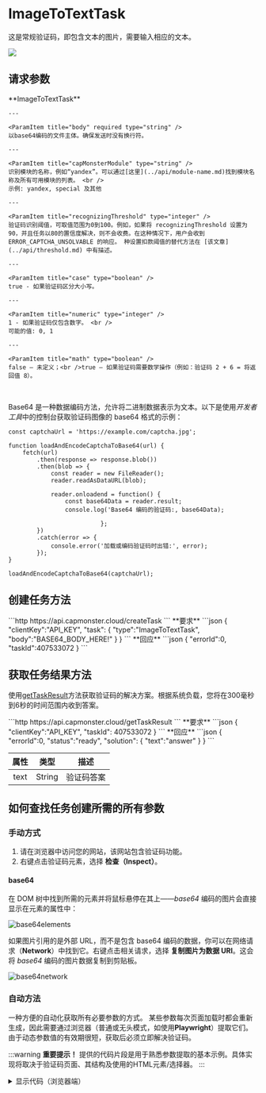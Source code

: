 ﻿---
sidebar_position: 10
sidebar_label: ImageToTextTask
---


# ImageToTextTask

<PriceBlockWrap>
  <PriceBlock captchaId="text"/>
</PriceBlockWrap>

这是常规验证码，即包含文本的图片，需要输入相应的文本。

![](./images/image-to-text/text-captcha-2.png)


## 请求参数
<TabItem value="proxyless" label="RecaptchaV2EnterpriseTaskProxyless (without proxy)" default className="bordered-panel">
    <ParamItem title="type" required type="string" />
    **ImageToTextTask**

    ---

    <ParamItem title="body" required type="string" />
    以base64编码的文件主体。确保发送时没有换行符。

    ---

    <ParamItem title="capMonsterModule" type="string" />
    识别模块的名称，例如“yandex”。可以通过[这里](../api/module-name.md)找到模块名称及所有可用模块的列表。 <br />
    示例: yandex, special 及其他

    ---

    <ParamItem title="recognizingThreshold" type="integer" />
    验证码识别阈值，可取值范围为0到100。例如，如果将 recognizingThreshold 设置为90，并且任务以80的置信度解决，则不会收费。在这种情况下，用户会收到 ERROR_CAPTCHA_UNSOLVABLE 的响应。 种设置扣款阈值的替代方法在 [该文章](../api/threshold.md) 中有描述。

    ---

    <ParamItem title="case" type="boolean" />
    true - 如果验证码区分大小写。

    ---

    <ParamItem title="numeric" type="integer" />
    1 - 如果验证码仅包含数字。 <br />
    可能的值: 0, 1

    ---

    <ParamItem title="math" type="boolean" />
    false — 未定义；<br />true — 如果验证码需要数学操作（例如：验证码 2 + 6 = 将返回值 8）。
</TabItem>

<br />

Base64 是一种数据编码方法，允许将二进制数据表示为文本。以下是使用*开发者工具*中的控制台获取验证码图像的 base64 格式的示例：

```
const captchaUrl = 'https://example.com/captcha.jpg';

function loadAndEncodeCaptchaToBase64(url) {
    fetch(url)
        .then(response => response.blob())
        .then(blob => {
            const reader = new FileReader();
            reader.readAsDataURL(blob);

            reader.onloadend = function() {
                const base64Data = reader.result;                
                console.log('Base64 编码的验证码:, base64Data);

                          };
        })
        .catch(error => {
            console.error('加载或编码验证码时出错:', error);
        });
}

loadAndEncodeCaptchaToBase64(captchaUrl);

```


## 创建任务方法 

<TabItem value="proxyless" label="RecaptchaV2TaskProxyless (without proxy)" default className="method-panel">
	<MethodItem>
		```http
		https://api.capmonster.cloud/createTask
		```
	</MethodItem>
	<MethodDescription>
		**要求**
		```json
		{
		  "clientKey":"API_KEY",
		  "task": {
			"type":"ImageToTextTask",
			"body":"BASE64_BODY_HERE!"
		  }
		}
		```
		**回应**
		```json
		{
		  "errorId":0,
		  "taskId":407533072
		}
		```
	</MethodDescription>
</TabItem>


## 获取任务结果方法
使用[getTaskResult](../api/methods/get-task-result.md)方法获取验证码的解决方案。根据系统负载，您将在300毫秒到6秒的时间范围内收到答案。

<TabItem value="proxyless" label="GeeTestTaskProxyless (without proxy)" default className="method-panel-full">
	<MethodItem>
		```http
		https://api.capmonster.cloud/getTaskResult
		```
	</MethodItem>
	<MethodDescription>
		**要求**
		```json
		{
		  "clientKey":"API_KEY",
		  "taskId": 407533072
		}
		```
		**回应**
		```json
		{
		  "errorId":0,
		  "status":"ready",
		  "solution": {
			"text":"answer"
		  }
		}
		```
	</MethodDescription>
</TabItem>

<br />

|**属性**|**类型**|**描述**|
| :-: | :-: | :-: |
|text|String|验证码答案|

## 如何查找任务创建所需的所有参数

### 手动方式

1. 请在浏览器中访问您的网站，该网站包含验证码功能。
2. 右键点击验证码元素，选择 **检查（Inspect）**。

#### base64

在 DOM 树中找到所需的元素并将鼠标悬停在其上——*base64* 编码的图片会直接显示在元素的属性中：

![base64elements](images\image-to-text\base64-elements.png)

如果图片引用的是外部 URL，而不是包含 base64 编码的数据，你可以在网络请求（**Network**）中找到它。右键点击相关请求，选择 **复制图片为数据 URI**。这会将 *base64* 编码的图片数据复制到剪贴板。

![base64network](images\image-to-text\base64-network.png)

### 自动方法

一种方便的自动化获取所有必要参数的方式。
某些参数每次页面加载时都会重新生成，因此需要通过浏览器（普通或无头模式，如使用**Playwright**）提取它们。
由于动态参数值的有效期很短，获取后必须立即解决验证码。

:::warning **重要提示！**
提供的代码片段是用于熟悉参数提取的基本示例。具体实现将取决于验证码页面、其结构及使用的HTML元素/选择器。
:::

<Tabs className="full-width-tabs filled-tabs request-tabs">
  <TabItem value="js" label="JavaScript" default className="method-panel">
    <details>
      <summary>显示代码（浏览器端）</summary>
      ```js
      (async () => {
        const img = document.querySelector('img'); // 示例选择器

        const imageUrl = img.src;

        const response = await fetch(imageUrl);

        if (!response.ok) {
          throw new Error("加载图片失败");
        }

        const buffer = await response.arrayBuffer();

        // 将二进制数据转换为 base64
        const base64Image = btoa(String.fromCharCode(...new Uint8Array(buffer)));

        console.log(base64Image); 
      })();
      ```
    </details>

    <details>
      <summary>显示代码（Node.js）</summary>
      ```js
      (async () => {
        const imageUrl = "https://example/img/.jpg"; // 图片 URL

        const response = await fetch(imageUrl);

        if (!response.ok) {
          throw new Error("加载图片失败");
        }

        const buffer = await response.arrayBuffer();

        // 转换数据为 base64
        const base64Image = Buffer.from(buffer).toString("base64");

        console.log(base64Image);
      })();
      ```
    </details>
  </TabItem>

  <TabItem value="python" label="Python" className="method-panel">
    <details>
      <summary>显示代码</summary>
      ```python
      import requests
      import base64

      # 图片 URL
      image_url = "https://example/img.jpg"

      response = requests.get(image_url)

      if response.status_code == 200:
          # 将图片二进制数据转换为 base64
          base64_image = base64.b64encode(response.content).decode('utf-8')

          print(base64_image)
      else:
          print("加载图片失败")
      ```
    </details>
  </TabItem>

  <TabItem value="csharp" label="C#" className="method-panel">
    <details>
      <summary>显示代码</summary>
      ```csharp
      using System;
      using System.Net.Http;
      using System.Threading.Tasks;

      class Program
      {
          static async Task Main(string[] args)
          {
              // 图片 URL
              string imageUrl = "https://example/img.jpg";

              using (HttpClient client = new HttpClient())
              {
                  try
                  {
                      byte[] imageBytes = await client.GetByteArrayAsync(imageUrl);

                      // 将图片二进制数据转换为 base64
                      string base64Image = Convert.ToBase64String(imageBytes);

                      Console.WriteLine(base64Image);
                  }
                  catch (Exception ex)
                  {
                      Console.WriteLine("加载图片失败: " + ex.Message);
                  }
              }
          }
      }
      ```
    </details>
  </TabItem>
</Tabs>

## 使用 SDK 库

<Tabs className="full-width-tabs filled-tabs request-tabs" groupId="captcha-type">
  <TabItem value="js" label="JavaScript" default className="method-panel">
    ```js
    // https://github.com/ZennoLab/capmonstercloud-client-js

    import { CapMonsterCloudClientFactory, ClientOptions, ImageToTextRequest } from '@zennolab_com/capmonstercloud-client';

    document.addEventListener('DOMContentLoaded', async () => {
      const cmcClient = CapMonsterCloudClientFactory.Create(new ClientOptions({ clientKey: '<your capmonster.cloud API key>' }));
      console.log(await cmcClient.getBalance());

      const imageToTextRequest = new ImageToTextRequest({
        body: 'some base64 body',
        CapMonsterModule: CapMonsterModules.YandexWave,
        Case: true,
        numeric: 1,
        recognizingThreshold: 65,
        math: false,
      });

      console.log(await cmcClient.Solve(imageToTextRequest));
    });
    ```
  </TabItem>

  <TabItem value="python" label="Python" className="method-panel">
    ```python
    # https://github.com/ZennoLab/capmonstercloud-client-python

    import asyncio
    import base64
    from capmonstercloudclient import CapMonsterClient, ClientOptions
    from capmonstercloudclient.requests import ImageToTextRequest

    client_options = ClientOptions(api_key="your_api_key")  # Replace with your CapMonsterCloud API key
    cap_monster_client = CapMonsterClient(options=client_options)

    image_base64 = "/9j/4AAQSkZJRgABAQAAAQABAAD/2wBDAAgGBgc…wwzqR4U/yZ//Z"

    image_bytes = base64.b64decode(image_base64)

    image_to_text_request = ImageToTextRequest(
        image_bytes=image_bytes,
        module_name=None,  # Optional, can specify a module name if needed
        threshold=50,      # Optional, set a threshold value between 1 and 100
        case=True,         # Optional, specify whether case sensitivity is required
        numeric=0,         # Optional, set numeric flag (0 or 1)
        math=False         # Optional, specify whether math operations are involved
    )

    async def solve_captcha():
        return await cap_monster_client.solve_captcha(image_to_text_request)

    responses = asyncio.run(solve_captcha())
    print(responses)
    ```
  </TabItem>

  <TabItem value="csharp" label="C#" className="method-panel">
    ```csharp
    // https://github.com/ZennoLab/capmonstercloud-client-dotnet

    using Zennolab.CapMonsterCloud.Requests;
    using Zennolab.CapMonsterCloud;

    class Program
    {
        static async Task Main(string[] args)
        {
            var clientOptions = new ClientOptions
            {
                ClientKey = "your_api_key" // Replace with your CapMonster Cloud API key
            };

            var cmCloudClient = CapMonsterCloudClientFactory.Create(clientOptions);

            var imageToTextRequest = new ImageToTextRequest
            {
                Body = "/9j/4AAQSkZJRgABAQAAAQABAAD/2wBDAAgGBgcGBQgHBwcJCQgKDBQNDAsLDBkSEw8UHRofHh0aHBwgJC4nICIsIxwcKDcpLDAxNDQ0Hyc5PTgyPC4zNDL/2wBDAQkJCQwLDBgNDRgyIRwhMjIyMjIyMjIyMjIyMj", // Base64 encoded image
                CapMonsterModule = "None",  // Optional, can specify a module name if needed
                RecognizingThreshold = 70, // Optional, set a threshold value between 1 and 100
                CaseSensitive = true, // Optional, specify whether case sensitivity is required
                Numeric = false, 
                Math = false
            };

            var imageToTextResult = await cmCloudClient.SolveAsync(imageToTextRequest);

            Console.WriteLine("Captcha Solved: " + imageToTextResult.Solution.Value);
        }
    }
    ```
  </TabItem>
</Tabs>
